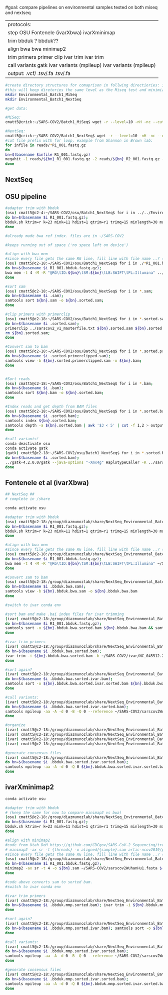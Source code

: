 #goal: compare pipelines on environmental samples tested on both miseq and nextseq

------------------------------------------------------------------------------------
protocols:

step               OSU                   Fontenele (ivarXbwa)              ivarXminimap

trim               bbduk                   ?                               bbduk??

align              bwa                   bwa                               minimap2

trim primers      primer clip            ivar trim                         ivar trim

call variants     gatk                   ivar variants (mpileup)           ivar variants (mpileup)

output:           .vcf/                  .tsv/.fa                          .tsv/.fa
-------------------------------------------------------------------------------------
	
				


```bash
#create directory structures for comaprison in follwing directiories: ivar, minimap, osu
#this will keep diretories the same level as the Miseq test and minimize edits
mkdir Environmental_Batch1_MiSeq
mkdir Environmental_Batch1_NextSeq 

#get data:

#MiSeq: 
cmatt5@crick:~/SARS-COV2/Batch1_MiSeq$ wget -r --level=10 -nH -nc --cut-dirs=3 --no-parent --reject "wget_index.html" --no-check-certificate --header "Cookie: sessionid=kis2uksxxdyksueredbr12mf5mxpq5hy;" https://bioshare.bioinformatics.ucdavis.edu/bioshare/wget/zp8306fews1o8ro/GSR_SWIFT/Environmental_Batch1_4-8-21/wget_index.html

#NextSeq:
cmatt5@crick:~/SARS-COV2/Batch1_NextSeq$ wget -r --level=10 -nH -nc --cut-dirs=3 --no-parent --reject "wget_index.html" --no-check-certificate --header "Cookie: sessionid=kis2uksxxdyksueredbr12mf5mxpq5hy;" https://bioshare.bioinformatics.ucdavis.edu/bioshare/wget/zp8306fews1o8ro/GSR_SWIFT/Environmental_Batch1_NextSeq/wget_index.html
#cut file prefix with for loop, example from Shannon in Brown lab:
for infile in reads/*R1_001.fastq.gz
do
bn=$(basename $infile R1_001.fastq.gz)
megahit -1 reads/${bn}_R1_001.fastq.gz -2 reads/${bn}_R2_001.fastq.gz -o megahit-min-count-3-assembly_${bn}/ -t 6 --min-count 3
done
```


## NextSeq ## 

## OSU pipeline ###

```bash
#adapter trim with bbduk
(osu) cmatt5@c2-4:~/SARS-COV2/osu/Batch1_NextSeq$ for i in ../../Environmental_Batch1_NextSeq/*R1_001.fastq.gz;
do bn=$(basename $i R1_001.fastq.gz); 
bbduk.sh ktrim=r k=23 mink=11 hdist=1 qtrim=r1 trimq=15 minlength=30 maxns=0 t=4 in1=../../Environmental_Batch1_NextSeq/${bn}R1_001.fastq.gz in2=../../Environmental_Batch1_NextSeq/${bn}R2_001.fastq.gz out1=./${bn}R1_001.bbduk.fastq.gz out2=./${bn}R2_001.bbduk.fastq.gz ref=../../../bbmap/resources/adapters.fa;
done

#already made bwa ref index. files are in ~/SARS-COV2

#keeps running out of space ('no space left on device')

#align with bwa mem
#since every file gets the same RG line, fill line with file name ..? (now needs double quotes for variable expansion)
(osu) cmatt5@c2-18:~/SARS-COV2/osu/Batch1_NextSeq$ for i in ./*R1_001.bbduk.fastq.gz;
do bn=$(basename $i R1_001.bbduk.fastq.gz); 
bwa mem -t 4 -M -R "@RG\tID:${bn}\tSM:${bn}\tLB:SWIFT\tPL:Illumina" ../../sarscov2WuhanHu1.fasta ${bn}R1_001.bbduk.fastq.gz ${bn}R2_001.bbduk.fastq.gz > ${bn}.sam;
done

#sort sam
(osu) cmatt5@c2-18:~/SARS-COV2/osu/Batch1_NextSeq$ for i in *.sam; 
do bn=$(basename $i .sam); 
samtools sort ${bn}.sam -o ${bn}.sorted.sam;
done

#clip primers with primerclip
(osu) cmatt5@c2-18:~/SARS-COV2/osu/Batch1_NextSeq$ for i in *.sorted.sam; 
do bn=$(basename $i .sorted.sam); 
primerclip ../sarscov2_v1_masterfile.txt ${bn}.sorted.sam ${bn}.sorted.primerclipped.sam;
rm ${bn}.sorted.sam;
done

#Convert sam to bam
(osu) cmatt5@c2-18:~/SARS-COV2/osu/Batch1_NextSeq$ for i in *.sorted.primerclipped.sam; 
do bn=$(basename $i .sorted.primerclipped.sam);
samtools view -b ${bn}.sorted.primerclipped.sam -o ${bn}.bam;
done


#Sort reads
(osu) cmatt5@c2-18:~/SARS-COV2/osu/Batch1_NextSeq$ for i in *.bam; 
do bn=$(basename $i .bam);
samtools sort ${bn}.bam -o ${bn}.sorted.bam;
done

#Index reads and get depth from BAM files
(osu) cmatt5@c2-18:~/SARS-COV2/osu/Batch1_NextSeq$ for i in *.sorted.bam; 
do bn=$(basename $i .sorted.bam);
samtools index ${bn}.sorted.bam;
samtools depth -a ${bn}.sorted.bam | awk '$3 < 5' | cut -f 1,2 > output.depth
done

#call variants!
conda deactivate osu
conda activate gatk
(gatk) cmatt5@c2-18:~/SARS-COV2/osu/Batch1_NextSeq$ for i in *.sorted.bam; 
do bn=$(basename $i .sorted.bam);
../gatk-4.2.0.0/gatk --java-options "-Xmx4g" HaplotypeCaller -R ../sarscov2WuhanHu1.fasta -ERC GVCF -stand-call-conf 20 --dont-use-soft-clipped-bases -mbq 20 --max-reads-per-alignment-start 0 --linked-de-bruijn-graph --recover-all-dangling-branches --sample-ploidy 1 --sample-name 'TEST' --read-filter 'NotDuplicateReadFilter' --input ${bn}.sorted.bam --output ${bn}.gvcf; 
done
```


## Fontenele et al (ivarXbwa) ##

```bash
## NextSeq ## 
# complete in /share

conda activate osu

#adapter trim with bbduk
(osu) cmatt5@c2-18:/group/diazmunozlab/share/NextSeq_Environmental_Batch1$ for i in *R1_001.fastq.gz;
do bn=$(basename $i R1_001.fastq.gz); 
bbduk.sh ktrim=r k=23 mink=11 hdist=1 qtrim=r1 trimq=15 minlength=30 maxns=0 t=4 in1=${bn}R1_001.fastq.gz in2=${bn}R2_001.fastq.gz out1=${bn}R1_001.bbduk.fastq.gz out2=${bn}R2_001.bbduk.fastq.gz ref=~/bbmap/resources/adapters.fa;
done

#align with bwa mem
#since every file gets the same RG line, fill line with file name ..? (now needs double quotes for variable expansion)
(osu) cmatt5@c2-18:/group/diazmunozlab/share/NextSeq_Environmental_Batch1$ for i in ./*R1_001.bbduk.fastq.gz;
do bn=$(basename $i R1_001.bbduk.fastq.gz); 
bwa mem -t 4 -M -R "@RG\tID:${bn}\tSM:${bn}\tLB:SWIFT\tPL:Illumina" ~/SARS-COV2/sarscov2WuhanHu1.fasta ${bn}R1_001.bbduk.fastq.gz ${bn}R2_001.bbduk.fastq.gz > ${bn}.bbduk.bwa.sam;
done

#Convert sam to bam
(osu) cmatt5@c2-18:/group/diazmunozlab/share/NextSeq_Environmental_Batch1$ for i in *.bbduk.bwa.sam; 
do bn=$(basename $i .bbduk.bwa.sam);
samtools view -b ${bn}.bbduk.bwa.sam -o ${bn}.bbduk.bwa.bam
done

#switch to ivar conda env

#sort bam and make .bai index files for ivar trimming 
(ivar) cmatt5@c2-18:/group/diazmunozlab/share/NextSeq_Environmental_Batch1$ for i in ./*R1_001.bbduk.fastq.gz; 
do bn=$(basename $i R1_001.bbduk.fastq.gz); 
samtools sort -o ${bn}.bbduk.bwa.sorted.bam ${bn}.bbduk.bwa.bam && samtools index ${bn}.bbduk.bwa.sorted.bam; 
done

#ivar trim primers
(ivar) cmatt5@c2-18:/group/diazmunozlab/share/NextSeq_Environmental_Batch1$ for i in *.bbduk.bwa.sorted.bam;  
do bn=$(basename $i .bbduk.bwa.sorted.bam); 
ivar trim -i ${bn}.bbduk.bwa.sorted.bam -b ~/SARS-COV2/ivar/NC_045512.2.v2.primers.bed -p "${bn}.bbduk.bwa.sorted.ivar.bam"; 
done

#sort again?
(ivar) cmatt5@c2-18:/group/diazmunozlab/share/NextSeq_Environmental_Batch1$ for i in *.bbduk.bwa.sorted.ivar.bam;  
do bn=$(basename $i .bbduk.bwa.sorted.ivar.bam); 
samtools sort -o ${bn}.bbduk.bwa.sorted.ivar.sorted.bam ${bn}.bbduk.bwa.sorted.ivar.bam; 
done

#call variants:
(ivar) cmatt5@c2-18:/group/diazmunozlab/share/NextSeq_Environmental_Batch1$ for i in *.bbduk.bwa.sorted.ivar.sorted.bam;  
do bn=$(basename $i .bbduk.bwa.sorted.ivar.sorted.bam); 
samtools mpileup -aa -A -d 0 -B -Q 0 --reference ~/SARS-COV2/sarscov2WuhanHu1.fasta ${bn}.bbduk.bwa.sorted.ivar.sorted.bam | ivar variants -p "${bn}.variants" -r ~/SARS-COV2/sarscov2WuhanHu1.fasta -g ~/SARS-COV2/ivar/GCF_009858895.2_ASM985889v3_genomic.gff; 
done

#organize 
(ivar) cmatt5@c2-18:/group/diazmunozlab/share/NextSeq_Environmental_Batch1$ mkdir fontenele
(ivar) cmatt5@c2-18:/group/diazmunozlab/share/NextSeq_Environmental_Batch1$ mv *bbduk* fontenele 
(ivar) cmatt5@c2-18:/group/diazmunozlab/share/NextSeq_Environmental_Batch1$ mv *variants* fontenele
(ivar) cmatt5@c2-18:/group/diazmunozlab/share/NextSeq_Environmental_Batch1$ cd fontenele

#generate consensus files 
(ivar) cmatt5@c2-18:/group/diazmunozlab/share/NextSeq_Environmental_Batch1/fontenele$ for i in *.bbduk.bwa.sorted.ivar.sorted.bam;  
do bn=$(basename $i .bbduk.bwa.sorted.ivar.sorted.bam); 
samtools mpileup -aa -A -d 0 -Q 0 ${bn}.bbduk.bwa.sorted.ivar.sorted.bam | ivar consensus -p "${bn}.fontenele.consensus"; 
done
```

## ivarXminimap2 ##

```bash
conda activate osu

#adapter trim with bbduk
# (keep the same for now to compare minimap2 vs bwa)
(osu) cmatt5@c2-18:/group/diazmunozlab/share/NextSeq_Environmental_Batch1$ for i in *R1_001.fastq.gz;
do bn=$(basename $i R1_001.fastq.gz); 
bbduk.sh ktrim=r k=23 mink=11 hdist=1 qtrim=r1 trimq=15 minlength=30 maxns=0 t=4 in1=${bn}R1_001.fastq.gz in2=${bn}R2_001.fastq.gz out1=${bn}R1_001.bbduk.fastq.gz out2=${bn}R2_001.bbduk.fastq.gz ref=~/bbmap/resources/adapters.fa;
done

#align with minimap2 
#code from Utah DoH https://github.com/CDCgov/SARS-CoV-2_Sequencing/tree/master/protocols/BFX-UT_ARTIC_Illumina
# minimap2 -ax sr -t {threads} -o aligned/{sample}.sam artic-ncov2019/primer_schemes/nCoV-2019/V3/nCoV-2019.reference.fasta {input.read1} {input.read2} | samtools sort | samtools view -F 4 -o {sample}.sorted.bam
#since every file gets the same RG line, fill line with file name ..? (now needs double quotes for variable expansion)
(osu) cmatt5@c2-18:/group/diazmunozlab/share/NextSeq_Environmental_Batch1$ for i in ./*R1_001.bbduk.fastq.gz;
do bn=$(basename $i R1_001.bbduk.fastq.gz); 
minimap2 -ax sr -t 4 -o ${bn}.sam ~/SARS-COV2/sarscov2WuhanHu1.fasta ${bn}R1_001.bbduk.fastq.gz ${bn}R2_001.bbduk.fastq.gz | samtools sort | samtools view -F 4 -o ${bn}.bbduk.mmp.sorted.bam;
done

#code above converts sam to sorted bam. 
#switch to ivar conda env

#ivar trim primers
(ivar) cmatt5@c2-18:/group/diazmunozlab/share/NextSeq_Environmental_Batch1$ for i in *.bbduk.mmp.sorted.bam;  
do bn=$(basename $i .bbduk.mmp.sorted.bam); ivar trim -i ${bn}.bbduk.mmp.sorted.bam -b ~/SARS-COV2/ivar/NC_045512.2.v2.primers.bed -p "${bn}.bbduk.mmp.sorted.ivar.bam"; 
done

#sort again?
(ivar) cmatt5@c2-18:/group/diazmunozlab/share/NextSeq_Environmental_Batch1$ for i in *.bbduk.mmp.sorted.ivar.bam;  
do bn=$(basename $i .bbduk.mmp.sorted.ivar.bam); samtools sort -o ${bn}.bbduk.mmp.sorted.ivar.sorted.bam ${bn}.bbduk.mmp.sorted.ivar.bam; 
done

#call variants:
(ivar) cmatt5@c2-18:/group/diazmunozlab/share/NextSeq_Environmental_Batch1$ for i in *.bbduk.mmp.sorted.ivar.sorted.bam;  
do bn=$(basename $i .bbduk.mmp.sorted.ivar.sorted.bam); 
samtools mpileup -aa -A -d 0 -B -Q 0 --reference ~/SARS-COV2/sarscov2WuhanHu1.fasta ${bn}.bbduk.mmp.sorted.ivar.sorted.bam | ivar variants -p "${bn}.variants" -r ~/SARS-COV2/sarscov2WuhanHu1.fasta -g ~/SARS-COV2/ivar/GCF_009858895.2_ASM985889v3_genomic.gff; 
done

#generate consensus files 
(ivar) cmatt5@c2-18:/group/diazmunozlab/share/NextSeq_Environmental_Batch1/fontenele$ for i in *.bbduk.mmp.sorted.ivar.sorted.bam;  
do bn=$(basename $i .bbduk.mmp.sorted.ivar.sorted.bam); 
samtools mpileup -aa -A -d 0 -Q 0 ${bn}.bbduk.mmp.sorted.ivar.sorted.bam | ivar consensus -p "${bn}.ivarmmp.consensus"; 
done
```


